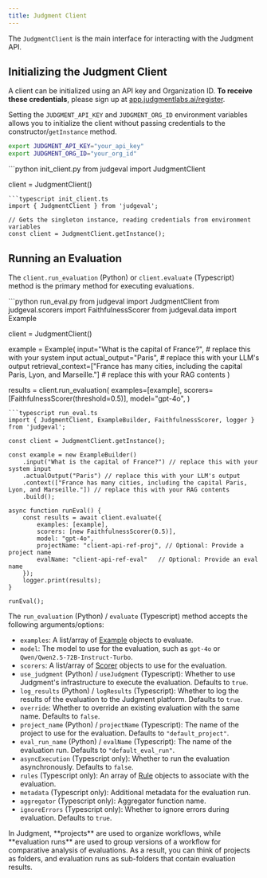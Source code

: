 ```yaml
---
title: Judgment Client
---
```


The `JudgmentClient` is the main interface for interacting with the Judgment API.

## Initializing the Judgment Client

A client can be initialized using an API key and Organization ID. **To receive these credentials**, please sign up at [app.judgmentlabs.ai/register](https://app.judgmentlabs.ai/register).

Setting the `JUDGMENT_API_KEY` and `JUDGMENT_ORG_ID` environment variables allows you to initialize the client without passing credentials to the constructor/`getInstance` method.

```bash
export JUDGMENT_API_KEY="your_api_key"
export JUDGMENT_ORG_ID="your_org_id"
```

<CodeGroup>
```python init_client.py
from judgeval import JudgmentClient

client = JudgmentClient()
```
```typescript init_client.ts
import { JudgmentClient } from 'judgeval';

// Gets the singleton instance, reading credentials from environment variables
const client = JudgmentClient.getInstance(); 
```
</CodeGroup>

## Running an Evaluation

The `client.run_evaluation` (Python) or `client.evaluate` (Typescript) method is the primary method for executing evaluations.

<CodeGroup>
```python run_eval.py
from judgeval import JudgmentClient
from judgeval.scorers import FaithfulnessScorer
from judgeval.data import Example

client = JudgmentClient()

example = Example(
    input="What is the capital of France?",  # replace this with your system input
    actual_output="Paris",  # replace this with your LLM's output
    retrieval_context=["France has many cities, including the capital Paris, Lyon, and Marseille."]  # replace this with your RAG contents
)

results = client.run_evaluation(
    examples=[example],
    scorers=[FaithfulnessScorer(threshold=0.5)],
    model="gpt-4o",
)
```
```typescript run_eval.ts
import { JudgmentClient, ExampleBuilder, FaithfulnessScorer, logger } from 'judgeval';

const client = JudgmentClient.getInstance();

const example = new ExampleBuilder()
    .input("What is the capital of France?") // replace this with your system input
    .actualOutput("Paris") // replace this with your LLM's output
    .context(["France has many cities, including the capital Paris, Lyon, and Marseille."]) // replace this with your RAG contents
    .build();

async function runEval() {
    const results = await client.evaluate({
        examples: [example],
        scorers: [new FaithfulnessScorer(0.5)],
        model: "gpt-4o",
        projectName: "client-api-ref-proj", // Optional: Provide a project name
        evalName: "client-api-ref-eval"   // Optional: Provide an eval name
    });
    logger.print(results);
}

runEval();
```
</CodeGroup>

The `run_evaluation` (Python) / `evaluate` (Typescript) method accepts the following arguments/options:
- `examples`: A list/array of [Example](/evaluation/data_examples) objects to evaluate.
- `model`: The model to use for the evaluation, such as `gpt-4o` or `Qwen/Qwen2.5-72B-Instruct-Turbo`.
- `scorers`: A list/array of [Scorer](/evaluation/scorers) objects to use for the evaluation.
- `use_judgment` (Python) / `useJudgment` (Typescript): Whether to use Judgment's infrastructure to execute the evaluation. Defaults to `true`.
- `log_results` (Python) / `logResults` (Typescript): Whether to log the results of the evaluation to the Judgment platform. Defaults to `true`.
- `override`: Whether to override an existing evaluation with the same name. Defaults to `false`.
- `project_name` (Python) / `projectName` (Typescript): The name of the project to use for the evaluation. Defaults to `"default_project"`.
- `eval_run_name` (Python) / `evalName` (Typescript): The name of the evaluation run. Defaults to `"default_eval_run"`.
- `asyncExecution` (Typescript only): Whether to run the evaluation asynchronously. Defaults to `false`.
- `rules` (Typescript only): An array of [Rule](/alerts/rules) objects to associate with the evaluation.
- `metadata` (Typescript only): Additional metadata for the evaluation run.
- `aggregator` (Typescript only): Aggregator function name.
- `ignoreErrors` (Typescript only): Whether to ignore errors during evaluation. Defaults to `true`.

<Tip>
In Judgment, **projects** are used to organize workflows, while **evaluation runs** 
are used to group versions of a workflow for comparative analysis of evaluations. 
As a result, you can think of projects as folders, and evaluation runs as sub-folders that contain evaluation results.
</Tip>
